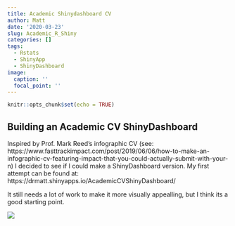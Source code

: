 ```yaml
---
title: Academic Shinydashboard CV
author: Matt
date: '2020-03-23'
slug: Academic_R_Shiny
categories: []
tags:
  - Rstats
  - ShinyApp
  - ShinyDashboard
image: 
  caption: ''
  focal_point: ''
---
```


```r
knitr::opts_chunk$set(echo = TRUE)
```

## Building an Academic CV ShinyDashboard

Inspired by Prof. Mark Reed's infographic CV (see: https://www.fasttrackimpact.com/post/2019/06/06/how-to-make-an-infographic-cv-featuring-impact-that-you-could-actually-submit-with-your-n) I decided to see if I could make a ShinyDashboard version. My first attempt can be found at: https://drmatt.shinyapps.io/AcademicCVShinyDashboard/

It still needs a lot of work to make it more visually appealling, but I think its a good starting point. 

![](Dashboard.png)




